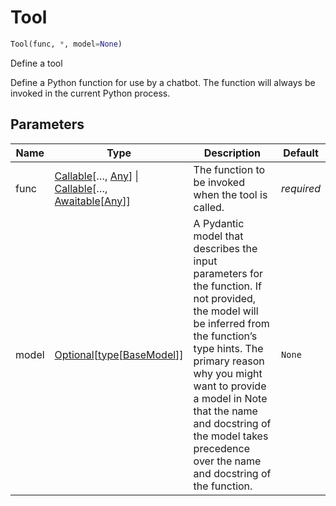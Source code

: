 # Tool { #chatlas.Tool }

```python
Tool(func, *, model=None)
```

Define a tool

Define a Python function for use by a chatbot. The function will always be
invoked in the current Python process.

## Parameters {.doc-section .doc-section-parameters}

| Name   | Type                                                                                                                                                      | Description                                                                                                                                                                                                                                                                                                                | Default    |
|--------|-----------------------------------------------------------------------------------------------------------------------------------------------------------|----------------------------------------------------------------------------------------------------------------------------------------------------------------------------------------------------------------------------------------------------------------------------------------------------------------------------|------------|
| func   | [Callable](`typing.Callable`)\[..., [Any](`typing.Any`)\] \| [Callable](`typing.Callable`)\[..., [Awaitable](`typing.Awaitable`)\[[Any](`typing.Any`)\]\] | The function to be invoked when the tool is called.                                                                                                                                                                                                                                                                        | _required_ |
| model  | [Optional](`typing.Optional`)\[[type](`type`)\[[BaseModel](`pydantic.BaseModel`)\]\]                                                                      | A Pydantic model that describes the input parameters for the function. If not provided, the model will be inferred from the function's type hints. The primary reason why you might want to provide a model in Note that the name and docstring of the model takes precedence over the name and docstring of the function. | `None`     |